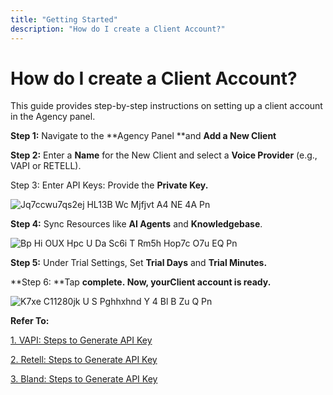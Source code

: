 ```yaml
---
title: "Getting Started"
description: "How do I create a Client Account?"
---
```


# **How do I create a Client Account?**

This guide provides step-by-step instructions on setting up a client account in the Agency panel.

**Step 1:** Navigate to the \*\*Agency Panel \*\*and **Add a New Client**

**Step 2:** Enter a **Name** for the New Client and select a **Voice Provider** (e.g., VAPI or RETELL). 

Step 3: Enter API Keys: Provide the **Private Key.**

![Jq7ccwu7qs2ej HL13B Wc Mjfjvt A4 NE 4A Pn](/images/Jq7ccwu7qs2ejHL13BWcMjfjvtA4-NE_4A.png)

**Step 4:** Sync Resources like **AI Agents** and **Knowledgebase**.

![Bp Hi OUX Hpc U Da Sc6i T Rm5h Hop7c O7u EQ Pn](/images/-bpHiOUXHpcUDaSC6iT_RM5hHop7cO7uEQ.png)

**Step 5:** Under Trial Settings, Set **Trial Days** and **Trial Minutes.**

\*\*Step 6: \*\*Tap ****complete. Now, yourClient account is ready.**** 

![K7xe C11280jk U S Pghhxhnd Y 4 Bl B Zu Q Pn](/images/k7xe-C11280jkU_sPghhxhndY-4_blBZuQ.png)

**Refer To:**

[1. VAPI: Steps to Generate API Key](https://support.voicemetrics.ai/a/solutions/articles/1070000118504)

[2. Retell: Steps to Generate API Key](https://support.voicemetrics.ai/a/solutions/articles/1070000118699)

[3. Bland: Steps to Generate API Key](https://support.voicemetrics.ai/a/solutions/articles/1070000118506)